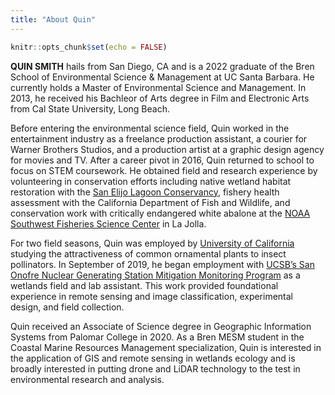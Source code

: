 ```yaml
---
title: "About Quin"
---
```


```r
knitr::opts_chunk$set(echo = FALSE)
```

**QUIN SMITH** hails from San Diego, CA and is a 2022 graduate of the Bren School of Environmental Science & Management at UC Santa Barbara. He currently holds a Master of Environmental Science and Management. In 2013, he received his Bachleor of Arts degree in Film and Electronic Arts from Cal State University, Long Beach. 

Before entering the environmental science field, Quin worked in the entertainment industry as a freelance production assistant, a courier for Warner Brothers Studios, and a production artist at a graphic design agency for movies and TV.  After a career pivot in 2016, Quin returned to school to focus on STEM coursework. He obtained field and research experience by volunteering in conservation efforts including native wetland habitat restoration with the [San Elijo Lagoon Conservancy](https://thenaturecollective.org/), fishery health assessment with the California Department of Fish and Wildlife, and conservation work with critically endangered white abalone at the [NOAA Southwest Fisheries Science Center](https://www.fisheries.noaa.gov/about/southwest-fisheries-science-center) in La Jolla.  

For two field seasons, Quin was employed by [University of California](http://cesandiego.ucanr.edu/) studying the attractiveness of common ornamental plants to insect pollinators.  In September of 2019, he began employment with [UCSB’s San Onofre Nuclear Generating Station Mitigation Monitoring Program](https://marinemitigation.msi.ucsb.edu/) as a wetlands field and lab assistant.  This work provided foundational experience in remote sensing and image classification, experimental design, and field collection.  

Quin received an Associate of Science degree in Geographic Information Systems from Palomar College in 2020.  As a Bren MESM student in the Coastal Marine Resources Management specialization, Quin is interested in the application of GIS and remote sensing in wetlands ecology and is broadly interested in putting drone and LiDAR technology to the test in environmental research and analysis.






